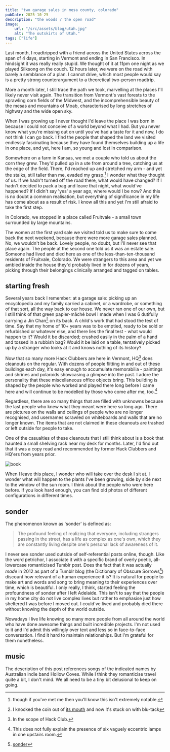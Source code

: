 ```yaml
---
title: "two garage sales in mesa county, colorado"
pubDate: 2025-10-25
description: "the woods / the open road"
image:
    url: "/src/assets/blog/utah.jpg"
    alt: "The outskirts of Utah."
tags: ["life"]
---
```


Last month, I roadtripped with a friend across the United States across the span of 4 days, starting in Vermont and ending in San Francisco. In hindsight it was really really stupid. We thought of it at 11pm one night as we played Silksong on the couch. 12 hours later, we were on the road with barely a semblance of a plan. I cannot drive, which most people would say is a pretty strong counterargument to a theoretical two-person roadtrip. 

More a month later, I still trace the path we took, marvelling at the places I'll likely never visit again. The transition from Vermont's vast forests to the sprawling corn fields of the Midwest, and the incomprehensible beauty of the mesas and mountains of Moab, characterised by long stretches of highway and the wide open sky.

When I was growing up I never thought I'd leave the place I was born in because I could not conceive of a world beyond what I had. But you never know what you're missing out on until you've had a taste for it and now, I do not think I can go back. I find the people that shaped the land we visited endlessly fascinating because they have found themselves building up a life in one place, and yet, here I am, so young and lost in comparison. 

Somewhere on a farm in Kansas, we met a couple who told us about the corn they grew. They'd pulled up in a ute from around a tree, catching us at the edge of the field. There, I'd reached up and stretched my arm - and yet the stalks, still taller than me, evaded my grasp.[^1] I wonder what they thought of us. If we hadn't turned off the road there, what would have changed? If I hadn't decided to pack a bag and leave that night, what would've happened? If I didn't say 'yes' a year ago, where would I be now? And this is no doubt a common realisation, but everything of significance in my life has come about as a result of risk. I know all this and yet I'm still afraid to take the first step.

In Colorado, we stopped in a place called Fruitvale - a small town surrounded by large mountains. 

The women at the first yard sale we visited told us to make sure to come back the next weekend, because there were more garage sales planned. No, we wouldn't be back. Lovely people, no doubt, but I'll never see that place again. The people at the second one told us it was an estate sale. Someone had lived and died here as one of the less-than-ten-thousand residents of Fruitvale, Colorado. We were strangers to this area and yet we ambled inside the house they'd probably lived in for dozens of years, picking through their belongings clinically arranged and tagged on tables.

## starting fresh

Several years back I remember: at a garage sale: picking up an encyclopedia and my family carried a cabinet, or a wardrobe, or something of that sort, all the way back to our house. We never ran one of our own, but I still think of that green papier-mâché bowl I made when I was 6 dutifully carrying a Jin Chan[^2]  on its back. A child's work that had stood the test of time. Say that my home of 10+ years was to be emptied, ready to be sold or refurbished or whatever else, and there lies the final test - what would happen to it? Would it be discarded; crushed easily in the palm of a hand and tossed in a rubbish bag? Would it be laid on a table, tentatively picked up by a stranger who looks at it and knows nothing of its history?

Now that so many more Hack Clubbers are here in Vermont, HQ[^3] does cleanouts on the regular. With dozens of people flitting in and out of these buildings each day, it's easy enough to accumulate memorabilia - paintings and shrines and polaroids showcasing a glimpse into the past. I adore the personality that these miscellaneous office objects bring. This building is shaped by the people who worked and played there long before I came here and will continue to be modelled by those who come after me, too.[^4] 

Regardless, there are so many things that are filled with unknowns because the last people who knew what they meant were here so long ago. There are pictures on the walls and ceilings of people who are no longer recognised, and usernames scrawled on whiteboards and walls that are no longer known. The items that are not claimed in these cleanouts are trashed or left outside for people to take. 

One of the casualties of these cleanouts that I still think about is a book that haunted a small shelving rack near my desk for months. Later, I'd find out that it was a copy read and recommended by former Hack Clubbers and HQ'ers from years prior.

![book](/src/assets/blog/book.png)

When I leave this place, I wonder who will take over the desk I sit at. I wonder what will happen to the plants I've been growing, side by side next to the window of the sun room. I think about the people who were here before. If you look hard enough, you can find old photos of different configurations in different times.

## sonder 
The phenomenon known as 'sonder' is defined as:
> The profound feeling of realizing that everyone, including strangers passing in the street, has a life as complex as one's own, which they are constantly living despite one's personal lack of awareness of it. 

I never see sonder used outside of self-referential posts online, though. Like the word petrichor, I associate it with a specific brand of overly poetic, all-lowercase romanticised Tumblr post. Does the fact that it was actually *made* in 2012 as part of a Tumblr blog (the Dictionary of Obscure Sorrows[^5])  discount how relevant of a human experience it is? It is natural for people to make art and words and song to bring meaning to their experiences over time, which is beautiful. I only really, I think, started feeling the profoundness of sonder after I left Adelaide. This isn't to say that the people in my home city do not live complex lives but rather to emphasise just how sheltered I was before I moved out. I could've lived and probably died there without knowing the depth of the world outside. 

Nowadays I live life knowing so many more people from all around the world who have done awesome things and built incredible projects. I'm not used to it and I'd admit this willingly over text and less so in face-to-face conversation. I find it hard to maintain relationships. But I'm grateful for them nonetheless. 

## music

The description of this post references songs of the indicated names by Australian indie band Hollow Coves. While I think they romanticise travel quite a bit, I don't mind. We all need to be a tiny bit delusional to keep on going.

[^1]: though if you've met me then you'll know this isn't extremely notable.
[^2]: I knocked the coin out of [its mouth](https://en.wikipedia.org/wiki/Jin_Chan) and now it's stuck on with blu-tack
[^3]: In the scope of Hack Club.
[^4]: This does not fully explain the presence of six vaguely eccentric lamps in one upstairs room.
[^5]: [sonder](https://www.dictionaryofobscuresorrows.com/post/23536922667/sonder)
